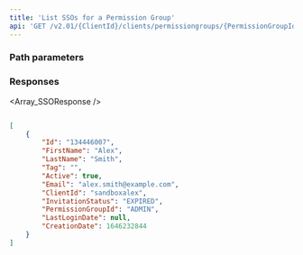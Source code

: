 ```yaml
---
title: 'List SSOs for a Permission Group'  
api: 'GET /v2.01/{ClientId}/clients/permissiongroups/{PermissionGroupId}/sso'  
---
```


  

### Path parameters  

<PermissionGroupId1 />  

### Responses  

<AccordionGroup><Accordion title="200 ">  

<Array_SSOResponse /></Accordion></AccordionGroup>  

<ResponseExample>  

```json 200   

[
    {
        "Id": "134446007",
        "FirstName": "Alex",
        "LastName": "Smith",
        "Tag": "",
        "Active": true,
        "Email": "alex.smith@example.com",
        "ClientId": "sandboxalex",
        "InvitationStatus": "EXPIRED",
        "PermissionGroupId": "ADMIN",
        "LastLoginDate": null,
        "CreationDate": 1646232844
    }
]  

 ```  

</ResponseExample>